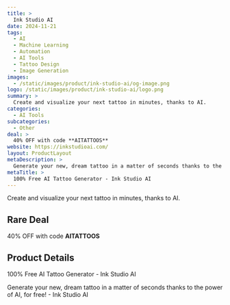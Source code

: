 ```yaml
---
title: >
  Ink Studio AI
date: 2024-11-21
tags:
  - AI
  - Machine Learning
  - Automation
  - AI Tools
  - Tattoo Design
  - Image Generation
images:
  - /static/images/product/ink-studio-ai/og-image.png
logo: /static/images/product/ink-studio-ai/logo.png
summary: >
  Create and visualize your next tattoo in minutes, thanks to AI.
categories:
  - AI Tools
subcategories:
  - Other
deal: >
  40% OFF with code **AITATTOOS**
website: https://inkstudioai.com/
layout: ProductLayout
metaDescription: >
  Generate your new, dream tattoo in a matter of seconds thanks to the power of AI, for free! - Ink Studio AI
metaTitle: >
  100% Free AI Tattoo Generator - Ink Studio AI
---
```

Create and visualize your next tattoo in minutes, thanks to AI.

## Rare Deal

40% OFF with code **AITATTOOS**

## Product Details
100% Free AI Tattoo Generator - Ink Studio AI

Generate your new, dream tattoo in a matter of seconds thanks to the power of AI, for free! - Ink Studio AI

